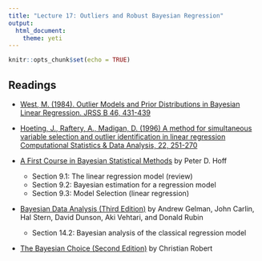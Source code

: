 ```yaml
---
title: "Lecture 17: Outliers and Robust Bayesian Regression"
output: 
  html_document:
    theme: yeti
---
```


```r
knitr::opts_chunk$set(echo = TRUE)
```


## Readings

  
- [ West, M. (1984). Outlier Models and Prior Distributions in Bayesian Linear Regression. JRSS B 46,  431-439](west84.pdf)
 
- [Hoeting, J., Raftery, A., Madigan, D. (1996) A method for simultaneous variable selection and outlier identification in linear regression Computational Statistics & Data Analysis, 22, 251-270](https://www.sciencedirect.com/science/article/abs/pii/0167947395000534)
 
- [A First Course in Bayesian Statistical Methods](https://find.library.duke.edu/catalog/DUKE004968562) by Peter D. Hoff
 
  + Section 9.1: The linear regression model (review)
  + Section 9.2: Bayesian estimation for a regression model
  + Section 9.3: Model Selection (linear regression)
 



- [Bayesian Data Analysis (Third Edition)](https://find.library.duke.edu/catalog/DUKE006588051?utm_campaign=bento&utm_content=bento_result_link&utm_source=library.duke.edu&utm_medium=referral) by Andrew Gelman, John Carlin, Hal Stern, David Dunson, Aki Vehtari, and Donald Rubin

  + Section 14.2: Bayesian analysis of the classical regression model


- [The Bayesian Choice (Second Edition)](https://link-springer-com.proxy.lib.duke.edu/content/pdf/10.1007%2F0-387-71599-1.pdf)    by Christian Robert

    